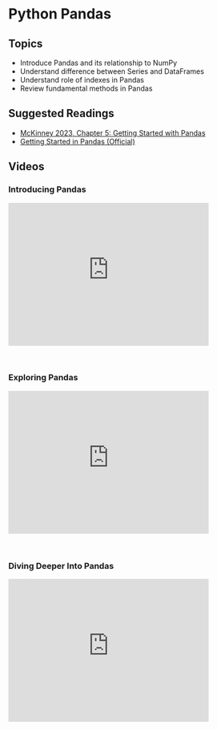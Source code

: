 # Python Pandas

## Topics

-   Introduce Pandas and its relationship to NumPy
-   Understand difference between Series and DataFrames
-   Understand role of indexes in Pandas
-   Review fundamental methods in Pandas

## Suggested Readings

-   [McKinney 2023, Chapter 5: Getting Started with Pandas](https://wesmckinney.com/book/pandas-basics)
-   [Getting Started in Pandas (Official)](https://pandas.pydata.org/docs/getting_started/index.html#getting-started)

## Videos

### Introducing Pandas

<iframe id="kmsembed-1_9aoaw9hx" width="400" height="285" src="https://kaltura-prod.its.virginia.edu/embed/secure/iframe/entryId/1_9aoaw9hx/uiConfId/50243942/pbc/353035032/st/0" class="kmsembed" allowfullscreen webkitallowfullscreen mozAllowFullScreen allow="autoplay *; fullscreen *; encrypted-media *" referrerPolicy="no-referrer-when-downgrade" sandbox="allow-downloads allow-forms allow-same-origin allow-scripts allow-top-navigation allow-pointer-lock allow-popups allow-modals allow-orientation-lock allow-popups-to-escape-sandbox allow-presentation allow-top-navigation-by-user-activation" frameborder="0" title="DS 5100 M06 Introducing Pandas"></iframe><br />

### Exploring Pandas

<iframe id="kmsembed-1_tn181naz" width="400" height="285" src="https://kaltura-prod.its.virginia.edu/embed/secure/iframe/entryId/1_tn181naz/uiConfId/50243942/pbc/353035032/st/0" class="kmsembed" allowfullscreen webkitallowfullscreen mozAllowFullScreen allow="autoplay *; fullscreen *; encrypted-media *" referrerPolicy="no-referrer-when-downgrade" sandbox="allow-downloads allow-forms allow-same-origin allow-scripts allow-top-navigation allow-pointer-lock allow-popups allow-modals allow-orientation-lock allow-popups-to-escape-sandbox allow-presentation allow-top-navigation-by-user-activation" frameborder="0" title="DS 5100 M06 Exploring Pandas"></iframe><br />

### Diving Deeper Into Pandas

<iframe id="kmsembed-1_kr019fk4" width="400" height="285" src="https://kaltura-prod.its.virginia.edu/embed/secure/iframe/entryId/1_kr019fk4/uiConfId/50243942/pbc/353035032/st/0" class="kmsembed" allowfullscreen webkitallowfullscreen mozAllowFullScreen allow="autoplay *; fullscreen *; encrypted-media *" referrerPolicy="no-referrer-when-downgrade" sandbox="allow-downloads allow-forms allow-same-origin allow-scripts allow-top-navigation allow-pointer-lock allow-popups allow-modals allow-orientation-lock allow-popups-to-escape-sandbox allow-presentation allow-top-navigation-by-user-activation" frameborder="0" title="DS 5100 M06 Diving Deeper Into Pandas"></iframe><br />
